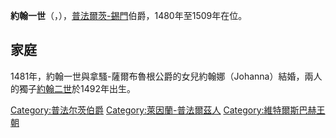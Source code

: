 {{Multiple issues|
{{Expand language|1=en|time=2021-01-28T21:52:46+00:00}}
{{Unreferenced|time=2021-01-28T21:52:46+00:00}}
}}
{{Infobox noble
| name        = 約翰一世
| title       = 普法爾茨-錫門伯爵
| image       = Effigy of Johan I of Pfalz-Simmern (Bust).jpg
| birth_date  = {{birth date|1459|5|15|df=y}}
| birth_place = [[施塔肯堡|施塔肯堡]]
| death_date  = {{death date and age|1509|1|27|1459|5|15|df=yes}}
| death_place = 施塔肯堡
| noble family= [[維特爾斯巴赫王朝|維特爾斯巴赫王朝]]
| father      = [[腓特烈一世_(普法爾茨-錫門)|腓特烈一世]]
| mother      = [[海爾德的瑪格麗特|海爾德的瑪格麗特]]
}}

'''約翰一世'''（{{lang-de|Johann I.}}，{{bd|1459年|5月15日|1509年|1月27日}}），[[普法爾茨-錫門|普法爾茨-錫門]]伯爵，1480年至1509年在位。

== 家庭 ==
1481年，約翰一世與拿騷-薩爾布魯根公爵{{le|約翰二世 (拿騷-薩爾布魯根)|John II of Nassau-Saarbrücken|約翰二世}}的女兒約翰娜（Johanna）結婚，兩人的獨子[[約翰二世_(普法爾茨-錫門)|約翰二世]]於1492年出生。

[[Category:普法尔茨伯爵|Category:普法尔茨伯爵]]
[[Category:萊因蘭-普法爾茲人|Category:萊因蘭-普法爾茲人]]
[[Category:維特爾斯巴赫王朝|Category:維特爾斯巴赫王朝]]